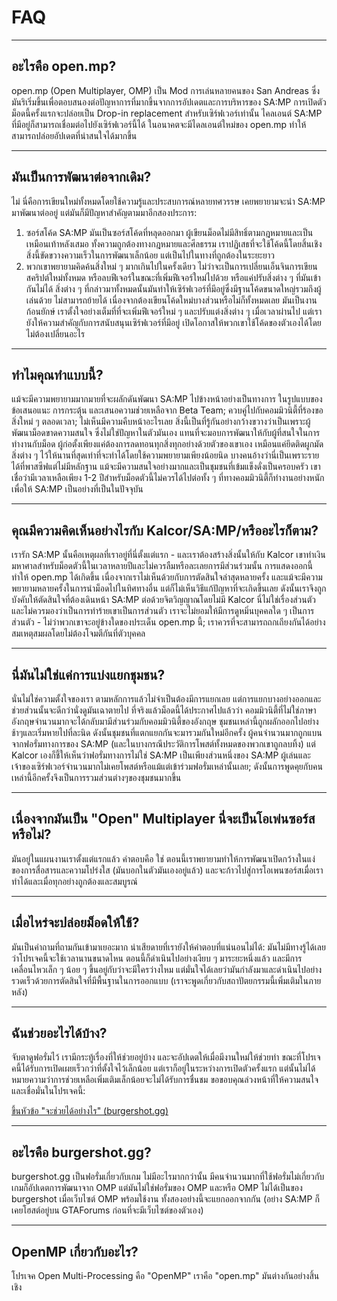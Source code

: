 # FAQ

<hr />

## อะไรคือ open.mp?

open.mp (Open Multiplayer, OMP) เป็น Mod การเล่นหลายคนของ San Andreas ซึ่งมันริเริ่มขึ้นเพื่อตอบสนองต่อปัญหาการที่มากขึ้นจากการอัปเดตและการบริหารของ SA:MP การเปิดตัวม็อดนี้ครั้งแรกจะปล่อยเป็น Drop-in replacement สำหรับเซิร์ฟเวอร์เท่านั้น ไคลเอนต์ SA:MP ที่มีอยู่ก็สามารถเชื่อมต่อไปยังเซิร์ฟเวอร์นี้ได้ ในอนาคตจะมีไดลเอนต์ใหม่ของ open.mp ทำให้สามารถปล่อยอัปเดตที่น่าสนใจได้มากขึ้น

<hr />

## มันเป็นการพัฒนาต่อจากเดิม?

ไม่ นี่คือการเขียนใหม่ทั้งหมดโดยใช้ความรู้และประสบการณ์หลายทศวรรษ เคยพยายามจะนำ SA:MP มาพัฒนาต่ออยู่ แต่มันก็มีปัญหาสำคัญตามมาอีกสองประการ:

1. ซอร์สโค้ด SA:MP มันเป็นซอร์สโค้ดที่หลุดออกมา ผู้เขียนม็อดไม่มีสิทธิ์ตามกฎหมายและเป็นเหมือนเท้าหลังเสมอ ทั้งความถูกต้องทางกฎหมายและศีลธรรม เราปฏิเสธที่จะใช้โค้ดนี้โดยสิ้นเชิง สิ่งนี้ขัดขวางความเร็วในการพัฒนาเล็กน้อย แต่เป็นไปในทางที่ถูกต้องในระยะยาว
2. พวกเขาพยายามคิดค้นสิ่งใหม่ ๆ มากเกินไปในครั้งเดียว ไม่ว่าจะเป็นการเปลี่ยนเอ็นจินการเขียนสคริปต์ใหม่ทั้งหมด หรือลบฟีเจอร์ในขณะที่เพิ่มฟีเจอร์ใหม่ไปด้วย หรือแค่ปรับสิ่งต่าง ๆ ที่มันเข้ากันไม่ได้ สิ่งต่าง ๆ ที่กล่าวมาทั้งหมดนั้นมันทำให้เซิร์ฟเวอร์ที่มีอยู่ซึ่งมีฐานโค้ดขนาดใหญ่รวมถึงผู้เล่นด้วย ไม่สามารถย้ายได้ เนื่องจากต้องเขียนโค้ดใหม่บางส่วนหรือไม่ก็ทั้งหมดเลย มันเป็นงานก้อนยักษ์ เราตั้งใจอย่างเต็มที่ที่จะเพิ่มฟีเจอร์ใหม่ ๆ และปรับแต่งสิ่งต่าง ๆ เมื่อเวลาผ่านไป แต่เรายังให้ความสำคัญกับการสนับสนุนเซิร์ฟเวอร์ที่มีอยู่ เปิดโอกาสให้พวกเขาใช้โค้ดของตัวเองได้โดยไม่ต้องเปลี่ยนอะไร

<hr />

## ทำไมคุณทำแบบนี้?

แม้จะมีความพยายามมากมายที่จะผลักดันพัฒนา SA:MP ไปข้างหน้าอย่างเป็นทางการ ในรูปแบบของข้อเสนอแนะ การกระตุ้น และเสนอความช่วยเหลือจาก Beta Team; ควบคู่ไปกับคอมมิวนิตี้ที่ร้องขอสิ่งใหม่ ๆ ตลอดเวลา; ไม่เห็นมีความคืบหน้าอะไรเลย สิ่งนี้เป็นที่รู้กันอย่างกว้างขวางว่าเป็นเพราะผู้พัฒนาม็อดขาดความสนใจ ซึ่งไม่ใช่ปัญหาในตัวมันเอง แทนที่จะมอบการพัฒนาให้กับผู้ที่สนใจในการทำงานกับม็อด ผู้ก่อตั้งเพียงแค่ต้องการลดทอนทุกสิ่งทุกอย่างด้วยตัวของเขาเอง เหมือนแค่ยึดติดผูกมัดสิ่งต่าง ๆ ไว้ให้นานที่สุดเท่าที่จะทำได้โดยใช้ความพยายามเพียงน้อยนิด บางคนอ้างว่านี่เป็นเพราะรายได้ที่พาสซีฟแต่ไม่มีหลักฐาน แม้จะมีความสนใจอย่างมากและเป็นชุมชนที่เข้มแข็งดั่งเป็นครอบครัว เขาเชื่อว่ามีเวลาเหลือเพียง 1-2 ปีสำหรับม็อดตัวนี้ไม่ควรได้ไปต่อทั้ง ๆ ที่ทางคอมมิวนิตี้ก็ทำงานอย่างหนักเพื่อให้ SA:MP เป็นอย่างที่เป็นในปัจจุบัน

<hr />

## คุณมีความคิดเห็นอย่างไรกับ Kalcor/SA:MP/หรืออะไรก็ตาม?

เรารัก SA:MP นั้นคือเหตุผลที่เราอยู่ที่นี่ตั้งแต่แรก - และเราต้องสร้างสิ่งนั้นให้กับ Kalcor เขาทำเงินมหาศาลสำหรับม็อดตัวนี้ในเวลาหลายปีและไม่ควรลืมหรือละเลยการมีส่วนร่วมนั้น การแสดงออกนี้ทำให้ open.mp ได้เกิดขึ้น เนื่องจากเราไม่เห็นด้วยกับการตัดสินใจล่าสุดหลายครั้ง และแม้จะมีความพยายามหลายครั้งในการนำม็อดไปในทิศทางอื่น แต่ก็ไม่เห็นวิธีแก้ปัญหาที่จะเกิดขึ้นเลย ดังนั้นเราจึงถูกบังคับให้ตัดสินใจที่ต้องเดินหน้า SA:MP ต่อด้วยจิตวิญญาณโดยไม่มี Kalcor นี่ไม่ใช่เรื่องส่วนตัวและไม่ควรมองว่าเป็นการทำร้ายเขาเป็นการส่วนตัว เราจะไม่ยอมให้มีการดูหมิ่นบุคคลใด ๆ เป็นการส่วนตัว - ไม่ว่าพวกเขาจะอยู่ข้างใดของประเด็น open.mp นี้; เราควรที่จะสามารถถกเถียงกันได้อย่างสมเหตุสมผลโดยไม่ต้องโจมตีกันที่ตัวบุคคล

<hr />

## นี่มันไม่ใช่แค่การแบ่งแยกชุมชน?

นั่นไม่ใช่ความตั้งใจของเรา ตามหลักการแล้วไม่จำเป็นต้องมีการแยกเลย แต่การแยกบางอย่างออกและช่วยส่วนนั้นจะดีกว่านั่งดูมันเฉาตายไป ที่จริงแล้วม็อดนี้ได้ประกาศไปแล้วว่า คอมมิวนิตี้ที่ไม่ใช่ภาษาอังกฤษจำนวนมากจะได้กลับมามีส่วนร่วมกับคอมมิวนิตี้ของอังกฤษ ชุมชนเหล่านี้ถูกผลักออกไปอย่างช้าๆและเริ่มหายไปที่ละนิด ดังนั้นชุมชนที่แตกแยกกันจะมารวมกันใหม่อีกครั้ง ผู้คนจำนวนมากถูกแบนจากฟอรั่มทางการของ SA:MP (และในบางกรณีประวัติการโพสต์ทั้งหมดของพวกเขาถูกลบทิ้ง) แต่ Kalcor เองก็ชี้ให้เห็นว่าฟอรั่มทางการไม่ใช่ SA:MP เป็นเพียงส่วนหนึ่งของ SA:MP ผู้เล่นและเจ้าของเซิร์ฟเวอร์จำนวนมากไม่เคยโพสต์หรือแม้แต่เข้าร่วมฟอรั่มเหล่านั้นเลย; ดังนั้นการพูดคุยกับคนเหล่านี้อีกครั้งจึงเป็นการรวมส่วนต่างๆของชุมชนมากขึ้น

<hr />

## เนื่องจากมันเป็น "Open" Multiplayer นี่จะเป็นโอเพ่นซอร์สหรือไม่?

มันอยู่ในแผนงานเราตั้งแต่แรกแล้ว คำตอบคือ ใช่ ตอนนี้เราพยายามทำให้การพัฒนาเปิดกว้างในแง่ของการสื่อสารและความโปร่งใส (มันบอกในตัวมันเองอยู่แล้ว) และจะก้าวไปสู่การโอเพนซอร์สเมื่อเราทำได้และเมื่อทุกอย่างถูกต้องและสมบูรณ์

<hr />

## เมื่อไหร่จะปล่อยม็อดให้ใช้?

มันเป็นคำถามที่ถามกันเข้ามาเยอะมาก น่าเสียดายที่เรายังให้คำตอบที่แน่นอนไม่ได้: มันไม่มีทางรู้ได้เลยว่าโปรเจคนี้จะใช้เวลานานขนาดไหน ตอนนี้ก็ดำเนินไปอย่างเงียบ ๆ มาระยะหนึ่งแล้ว และมีการเคลื่อนไหวเล็ก ๆ น้อย ๆ ขึ้นอยู่กับว่าจะมีใครว่างไหม แต่มั่นใจได้เลยว่ามันกำลังมาและดำเนินไปอย่างรวดเร็วด้วยการตัดสินใจที่มีพื้นฐานในการออกแบบ (เราจะพูดเกี่ยวกับสถาปัตยกรรมนี้เพิ่มเติมในภายหลัง)

<hr />

## ฉันช่วยอะไรได้บ้าง?

จับตาดูฟอรั่มไว้ เรามีกระทู้เรื่องที่ให้ช่วยอยู่บ้าง และจะอัปเดตให้เมื่อมีงานใหม่ให้ช่วยทำ ขณะที่โปรเจคนี้ได้รับการเปิดเผยเร็วกว่าที่ตั้งใจไว้เล็กน้อย แต่เราก็อยู่ในระหว่างการเปิดตัวครั้งแรก แต่นั้นไม่ได้หมายความว่าการช่วยเหลือเพิ่มเติมเล็กน้อยจะไม่ได้รับการชื่นชม ขอขอบคุณล่วงหน้าที่ให้ความสนใจและเชื่อมั่นในโปรเจคนี้:

[ขึ้นหัวข้อ "จะช่วยได้อย่างไร" (burgershot.gg)](https://forum.open.mp/showthread.php?tid=99)

<hr />

## อะไรคือ burgershot.gg?

burgershot.gg เป็นฟอรั่มเกี่ยวกับเกม ไม่มีอะไรมากกว่านั้น มีคนจำนวนมากที่ใช้ฟอรั่มไม่เกี่ยวกับเกมก็อัปเดตการพัฒนาจาก OMP แต่มันไม่ใช่ฟอรั่มของ OMP และหรือ OMP ไม่ได้เป็นของ burgershot เมื่อเว็บไซต์ OMP พร้อมใช้งาน ทั้งสองอย่างนี้จะแยกออกจากกัน (อย่าง SA:MP ก็เคยโฮสต์อยู่บน GTAForums ก่อนที่จะมีเว็บไซต์ของตัวเอง)

<hr />

## OpenMP เกี่ยวกับอะไร?

โปรเจค Open Multi-Processing คือ "OpenMP" เราคือ "open.mp" มันต่างกันอย่างสิ้นเชิง
